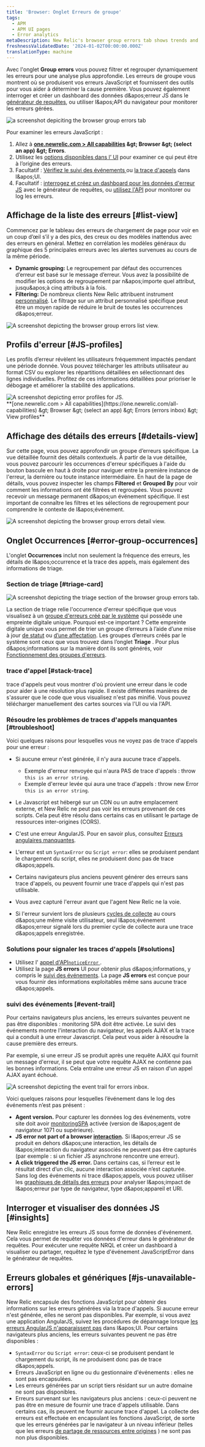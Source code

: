 ```yaml
---
title: 'Browser: Onglet Erreurs de groupe'
tags:
  - APM
  - APM UI pages
  - Error analytics
metaDescription: New Relic's browser group errors tab shows trends and anomalies that help you compare and troubleshoot error events.
freshnessValidatedDate: '2024-01-02T00:00:00.000Z'
translationType: machine
---
```


Avec l&apos;onglet <DNT>**Group errors**</DNT> vous pouvez filtrer et regrouper dynamiquement les erreurs pour une analyse plus approfondie. Les erreurs de groupe vous montrent où se produisent vos erreurs JavaScript et fournissent des outils pour vous aider à déterminer la cause première. Vous pouvez également interroger et créer un dashboard des données d&amp;apos;erreur JS dans le [générateur de requêtes](/docs/query-your-data/explore-query-data/query-builder/introduction-query-builder), ou utiliser l&amp;apos;API du navigateur pour monitorer les erreurs gérées.

<img title="browser group errors tab " alt="a screenshot depiciting the browser group errors tab" src="/images/errors-inbox_screenshot-full_browser-group-errors-tab.webp" />

Pour examiner les erreurs JavaScript :

1. Allez à <DNT>**[one.newrelic.com &gt; All capabilities](https://one.newrelic.com/all-capabilities) &amp;gt; Browser &amp;gt; (select an app) &amp;gt; Errors**</DNT>.
2. Utilisez les [options disponibles dans l’ UI](#ui-features) pour examiner ce qui peut être à l’origine des erreurs.
3. Facultatif : [Vérifiez le suivi des événements ](#event-trail)ou [la trace d&apos;appels](#stack-trace) dans l&amp;apos;UI.
4. Facultatif : [interrogez et créez un dashboard pour les données d&apos;erreur JS](#insights) avec le générateur de requêtes, ou [utilisez l&apos;API](#api-logs) pour monitorer ou log les erreurs.

## Affichage de la liste des erreurs [#list-view]

Commencez par le tableau des erreurs de chargement de page pour voir en un coup d’œil s’il y a des pics, des creux ou des modèles inattendus avec des erreurs en général. Mettez en corrélation les modèles généraux du graphique des 5 principales erreurs avec les alertes survenues au cours de la même période.

* <DNT>**Dynamic grouping:**</DNT> Le regroupement par défaut des occurrences d’erreur est basé sur le message d’erreur. Vous avez la possibilité de modifier les options de regroupement par n&amp;apos;importe quel attribut, jusqu&amp;apos;à cinq attributs à la fois.
* <DNT>**Filtering:**</DNT> De nombreux clients New Relic attribuent instrument [personnalisé](/docs/data-apis/custom-data/custom-events/collect-custom-attributes/#enabling-custom). Le filtrage sur un attribut personnalisé spécifique peut être un moyen rapide de réduire le bruit de toutes les occurrences d&amp;apos;erreur.

<img title="browser group errors list view" alt="A screenshot depicting the browser group errors list view. " src="/images/errors-inbox_screenshot-full_browser-errors-list-view.webp" />

## Profils d&apos;erreur [#JS-profiles]

Les profils d’erreur révèlent les utilisateurs fréquemment impactés pendant une période donnée. Vous pouvez télécharger les attributs utilisateur au format CSV ou explorer les répartitions détaillées en sélectionnant des lignes individuelles. Profitez de ces informations détaillées pour prioriser le débogage et améliorer la stabilité des applications.

<img title="JS error profiles" alt="A screenshot depicting error profiles for JS." src="/images/errors-inbox_screenshot-crop_browser-error-profiles.webp" />

<figcaption>
  <DNT>
    **[one.newrelic.com &gt; All capabilities](https://one.newrelic.com/all-capabilities) &amp;gt; Browser &amp;gt; (select an app) &amp;gt; Errors (errors inbox) &amp;gt; View profiles**
  </DNT>
</figcaption>

## Affichage des détails des erreurs [#details-view]

Sur cette page, vous pouvez approfondir un groupe d’erreurs spécifique. La vue détaillée fournit des détails contextuels. À partir de la vue détaillée, vous pouvez parcourir les occurrences d&apos;erreur spécifiques à l&apos;aide du bouton bascule en haut à droite pour naviguer entre la première instance de l&apos;erreur, la dernière ou toute instance intermédiaire. En haut de la page de détails, vous pouvez inspecter les champs <DNT>**Filtered**</DNT> et <DNT>**Grouped By**</DNT> pour voir comment les informations ont été filtrées et regroupées. Vous pouvez recevoir un message permanent d&amp;apos;un événement spécifique. Il est important de connaître les filtres et les sélections de regroupement pour comprendre le contexte de l&amp;apos;événement.

<img title="browser errors details view" alt="A screenshot depicting the browser group errors detail view. " src="/images/errors-inbox_screenshot-crop_browser-errors-details-view.webp" />

## Onglet Occurrences [#error-group-occurrences]

L&apos;onglet <DNT>**Occurrences**</DNT> inclut non seulement la fréquence des erreurs, les détails de l&amp;apos;occurrence et la trace des appels, mais également des informations de triage.

### Section de triage [#triage-card]

<img title="errors inbox triage" alt="A screenshot depicting the triage section of the browser group errors tab." src="/images/errors-inbox_screenshot-crop_errors-inbox-triage-section.webp" />

La section de triage relie l&apos;occurrence d&apos;erreur spécifique que vous visualisez à un [groupe d&apos;erreurs créé par le système](/docs/errors-inbox/errors-inbox/#groups) qui possède une empreinte digitale unique. Pourquoi est-ce important ? Cette empreinte digitale unique vous permet de trier un groupe d’erreurs à l’aide d’une mise à jour [de statut](/docs/errors-inbox/errors-inbox/#status) ou [d’une affectation](/docs/errors-inbox/errors-inbox/#assign). Les groupes d’erreurs créés par le système sont ceux que vous trouvez dans l’onglet <DNT>**Triage**</DNT> . Pour plus d&amp;apos;informations sur la manière dont ils sont générés, voir [Fonctionnement des groupes d&apos;erreurs](/docs/errors-inbox/errors-inbox/#how-groups-work).

### trace d&apos;appel [#stack-trace]

trace d&apos;appels peut vous montrer d&apos;où provient une erreur dans le code pour aider à une résolution plus rapide. Il existe différentes manières de s&apos;assurer que le code que vous visualisez n&apos;est pas minifié. Vous pouvez télécharger manuellement des cartes sources via l&apos;UI ou via l&apos;API.

### Résoudre les problèmes de traces d&apos;appels manquantes [#troubleshoot]

Voici quelques raisons pour lesquelles vous ne voyez pas de trace d&apos;appels pour une erreur :

* Si aucune erreur n&apos;est générée, il n&apos;y aura aucune trace d&apos;appels.

  * Exemple d&apos;erreur renvoyée qui n&apos;aura PAS de trace d&apos;appels : throw `this is an error string`.
  * Exemple d&apos;erreur levée qui aura une trace d&apos;appels : throw new Error `this is an error string`.

* Le Javascript est hébergé sur un CDN ou un autre emplacement externe, et New Relic ne peut pas voir les erreurs provenant de ces scripts. Cela peut être résolu dans certains cas en utilisant le partage de ressources inter-origines (CORS).

* C&apos;est une erreur AngularJS. Pour en savoir plus, consultez [Erreurs angulaires manquantes](/docs/browser/new-relic-browser/troubleshooting/angularjs-errors-do-not-appear).

* L&apos;erreur est un `SyntaxError` ou `Script error`: elles se produisent pendant le chargement du script, elles ne produisent donc pas de trace d&amp;apos;appels.

* Certains navigateurs plus anciens peuvent générer des erreurs sans trace d&apos;appels, ou peuvent fournir une trace d&apos;appels qui n&apos;est pas utilisable.

* Vous avez capturé l&apos;erreur avant que l&apos;agent New Relic ne la voie.

* Si l&apos;erreur survient lors de plusieurs [cycles de collecte](/docs/new-relic-solutions/get-started/glossary/#harvest-cycle) au cours d&amp;apos;une même visite utilisateur, seul l&amp;apos;événement d&amp;apos;erreur signalé lors du premier cycle de collecte aura une trace d&amp;apos;appels enregistrée.

### Solutions pour signaler les traces d&apos;appels [#solutions]

* Utilisez l&apos; [appel d&apos;API`noticeError` ](/docs/browser/new-relic-browser/browser-agent-spa-api/notice-error).
* Utilisez la page <DNT>**JS errors**</DNT> UI pour obtenir plus d&amp;apos;informations, y compris le [suivi des événements](#event-trail). La page <DNT>**JS errors**</DNT> est conçue pour vous fournir des informations exploitables même sans aucune trace d&amp;apos;appels.

### suivi des événements [#event-trail]

Pour certains navigateurs plus anciens, les erreurs suivantes peuvent ne pas être disponibles : monitoring SPA doit être activée. Le suivi des événements montre l&apos;interaction du navigateur, les appels AJAX et la trace qui a conduit à une erreur Javascript. Cela peut vous aider à résoudre la cause première des erreurs.

Par exemple, si une erreur JS se produit après une requête AJAX qui fournit un message d&apos;erreur, il se peut que votre requête AJAX ne contienne pas les bonnes informations. Cela entraîne une erreur JS en raison d&apos;un appel AJAX ayant échoué.

<img title="event trail errors inbox" alt="A screenshot depicting the event trail for errors inbox. " src="/images/errors-inbox_screenshot-crop_event-trail-for-errors-inbox.webp" />

Voici quelques raisons pour lesquelles l’événement dans le log des événements n’est pas présent :

* <DNT>**Agent version.**</DNT> Pour capturer les données log des événements, votre site doit avoir [monitoringSPA](/docs/browser/single-page-app-monitoring/get-started/install-single-page-app-monitoring-new-relic-browser) activée (version de l&amp;apos;agent de navigateur 1071 ou supérieure).
* <DNT>**JS error not part of a browser [interaction](/docs/using-new-relic/welcome-new-relic/getting-started/glossary#interaction).**</DNT> Si l&amp;apos;erreur JS se produit en dehors d&amp;apos;une interaction, les détails de l&amp;apos;interaction du navigateur associés ne peuvent pas être capturés (par exemple : si un fichier JS asynchrone rencontre une erreur).
* <DNT>**A click triggered the JS error.**</DNT> Dans certains cas, si l’erreur est le résultat direct d’un clic, aucune interaction associée n’est capturée. Sans log des événements ni trace d&amp;apos;appels, vous pouvez utiliser les [graphiques de détails des erreurs](#error-details) pour analyser l&amp;apos;impact de l&amp;apos;erreur par type de navigateur, type d&amp;apos;appareil et URI.

## Interroger et visualiser des données JS [#insights]

New Relic enregistre les erreurs JS sous forme de données d&apos;événement. Cela vous permet de requêter vos données d&apos;erreur dans le générateur de requêtes. Pour exécuter une requête NRQL et créer un dashboard à visualiser ou partager, requêtez le type d&apos;événement JavaScriptError dans le générateur de requêtes.

## Erreurs globales et génériques [#js-unavailable-errors]

New Relic encapsule des fonctions JavaScript pour obtenir des informations sur les erreurs générées via la trace d&apos;appels. Si aucune erreur n&apos;est générée, elles ne seront pas disponibles. Par exemple, si vous avez une application AngularJS, suivez les procédures de dépannage lorsque [les erreurs AngularJS n&apos;apparaissent pas](/docs/browser/new-relic-browser/troubleshooting/angularjs-errors-do-not-appear) dans l&amp;apos;UI. Pour certains navigateurs plus anciens, les erreurs suivantes peuvent ne pas être disponibles :

* `SyntaxError` ou `Script error`: ceux-ci se produisent pendant le chargement du script, ils ne produisent donc pas de trace d&amp;apos;appels.
* Erreurs JavaScript en ligne ou du gestionnaire d&apos;événements : elles ne sont pas encapsulées.
* Les erreurs générées par un script tiers résidant sur un autre domaine ne sont pas disponibles.
* Erreurs survenant sur les navigateurs plus anciens : ceux-ci peuvent ne pas être en mesure de fournir une trace d&apos;appels utilisable. Dans certains cas, ils peuvent ne fournir aucune trace d&apos;appel. La collecte des erreurs est effectuée en encapsulant les fonctions JavaScript, de sorte que les erreurs générées par le navigateur à un niveau inférieur (telles que les erreurs [de partage de ressources entre origines](http://en.wikipedia.org/wiki/Cross-origin_resource_sharing) ) ne sont pas non plus disponibles.